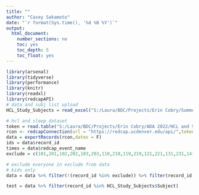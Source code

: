 ```yaml
---
title: ""
author: "Casey Sakamoto"
date: "`r format(Sys.time(), '%d %B %Y')`"
output:
  html_document:
    number_sections: no
    toc: yes
    toc_depth: 5
    toc_float: yes
---
```


```r
library(arsenal)
library(tidyverse)
library(performance)
library(knitr)
library(readxl)
library(redcapAPI)
# data and subj list upload
HCL_Study_Subjects = read_excel("S:/Laura/BDC/Projects/Erin Cobry/Summer vs. School Sleep/Data_Clean/HCL_Study_Subjects1.xlsx") %>% filter(!is.na(DOB))

# hcl and sleep dataset
token = read.table("S:/Laura/BDC/Projects/Erin Cobry/ADA 2022/HCL and Sleep/api_token.txt")[1,1]
rcon <- redcapConnection(url = "https://redcap.ucdenver.edu/api/",token = token)
data = exportRecords(rcon,dates = F)
ids = data$record_id
times = data$redcap_event_name
exclude = c(101,201,102,202,103,203,110,210,119,219,121,221,131,231,141,241)

# exclude everyone in exclude from data
# kids only
data = data %>% filter(!(record_id %in% exclude)) %>% filter(record_id > 199) %>% filter(!is.na(timepoint_cs)) %>% select(-c(3:37, 51:141, 160:237, 260:379 )) %>% select(-c(hypoglycemia_fear_survey_parent_timestamp:hypoglycemia_fear_survey_parent_complete))
```




```r
test = data %>% filter(record_id %in% HCL_Study_Subjects$Subject)
```

